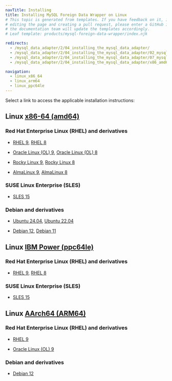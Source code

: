 ```yaml
---
navTitle: Installing
title: Installing MySQL Foreign Data Wrapper on Linux
# This topic is generated from templates. If you have feedback on it, instead of
# editing the page and creating a pull request, please enter a GitHub issue and
# the documentation team will update the templates accordingly.
# Leaf template: products/mysql-foreign-data-wrapper/index.njk

redirects:
  - /mysql_data_adapter/2/04_installing_the_mysql_data_adapter/
  - /mysql_data_adapter/2/04_installing_the_mysql_data_adapter/02_mysql_other_linux8_x86/
  - /mysql_data_adapter/2/04_installing_the_mysql_data_adapter/07_mysql_sles12_x86/
  - /mysql_data_adapter/2/04_installing_the_mysql_data_adapter/x86_amd64/09b_mysql_deb10_x86/

navigation:
  - linux_x86_64
  - linux_arm64
  - linux_ppc64le
---
```


Select a link to access the applicable installation instructions:

## Linux [x86-64 (amd64)](linux_x86_64)

### Red Hat Enterprise Linux (RHEL) and derivatives

- [RHEL 9](linux_x86_64/mysql_rhel_9), [RHEL 8](linux_x86_64/mysql_rhel_8)

- [Oracle Linux (OL) 9](linux_x86_64/mysql_rhel_9), [Oracle Linux (OL) 8](linux_x86_64/mysql_rhel_8)

- [Rocky Linux 9](linux_x86_64/mysql_other_linux_9), [Rocky Linux 8](linux_x86_64/mysql_other_linux_8)

- [AlmaLinux 9](linux_x86_64/mysql_other_linux_9), [AlmaLinux 8](linux_x86_64/mysql_other_linux_8)

### SUSE Linux Enterprise (SLES)

- [SLES 15](linux_x86_64/mysql_sles_15)

### Debian and derivatives

- [Ubuntu 24.04](linux_x86_64/mysql_ubuntu_24), [Ubuntu 22.04](linux_x86_64/mysql_ubuntu_22)

- [Debian 12](linux_x86_64/mysql_debian_12), [Debian 11](linux_x86_64/mysql_debian_11)

## Linux [IBM Power (ppc64le)](linux_ppc64le)

### Red Hat Enterprise Linux (RHEL) and derivatives

- [RHEL 9](linux_ppc64le/mysql_rhel_9), [RHEL 8](linux_ppc64le/mysql_rhel_8)

### SUSE Linux Enterprise (SLES)

- [SLES 15](linux_ppc64le/mysql_sles_15)

## Linux [AArch64 (ARM64)](linux_arm64)

### Red Hat Enterprise Linux (RHEL) and derivatives

- [RHEL 9](linux_arm64/mysql_rhel_9)

- [Oracle Linux (OL) 9](linux_arm64/mysql_rhel_9)

### Debian and derivatives

- [Debian 12](linux_arm64/mysql_debian_12)
